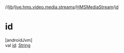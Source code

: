 //[lib](../../../index)/[live.hms.video.media.streams](../index)/[HMSMediaStream](index)/[id](id)

# id

[androidJvm]\
val [id](id): [String](https://kotlinlang.org/api/latest/jvm/stdlib/kotlin/-string/index.html)

